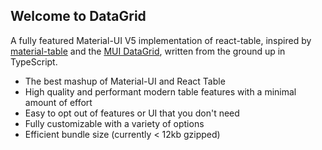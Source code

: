 
<Head>
  <title>Material React Table</title>
  <meta name="description" content="Material React Table Docs" />
  <link rel="icon" href="/favicon.ico" />
</Head>

## Welcome to DataGrid

A fully featured Material-UI V5 implementation of react-table, inspired by [material-table](https://material-table.com/) and the [MUI DataGrid](https://mui.com/components/data-grid/#mit-version), written from the ground up in TypeScript.

- The best mashup of Material-UI and React Table
- High quality and performant modern table features with a minimal amount of effort
- Easy to opt out of features or UI that you don't need
- Fully customizable with a variety of options
- Efficient bundle size (currently < 12kb gzipped)
